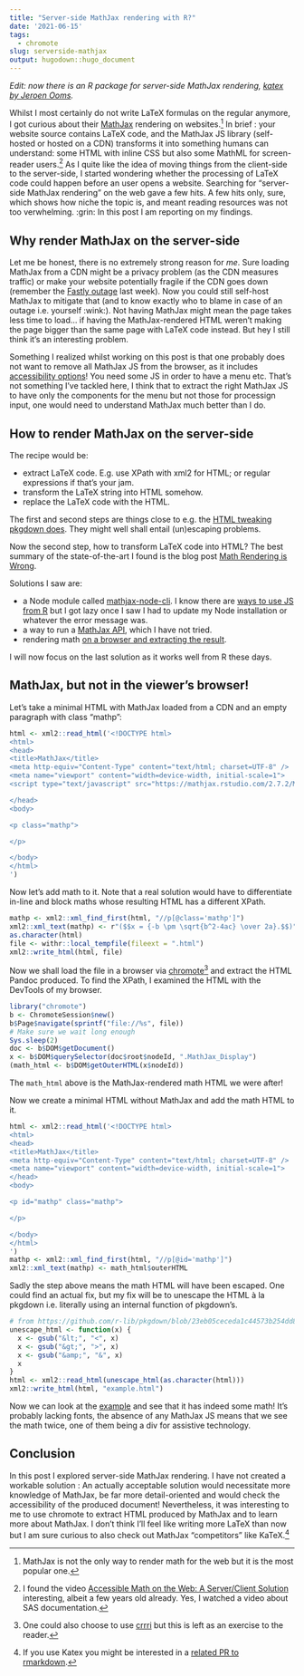 ```yaml
---
title: "Server-side MathJax rendering with R?"
date: '2021-06-15'
tags:
  - chromote
slug: serverside-mathjax
output: hugodown::hugo_document
---
```


_Edit: now there is an R package for server-side MathJax rendering, [katex by Jeroen Ooms](https://ropensci.org/blog/2021/07/13/katex-release/)._

Whilst I most certainly do not write LaTeX formulas on the regular anymore, I got curious about their [MathJax](https://www.mathjax.org/) rendering on websites.[^notmj]
In brief : your website source contains LaTeX code, and the MathJax JS library (self-hosted or hosted on a CDN) transforms it into something humans can understand: some HTML with inline CSS but also some MathML for screen-reader users.[^accessibility]
As I quite like the idea of moving things from the client-side to the server-side, I started wondering whether the processing of LaTeX code could happen before an user opens a website.
Searching for "server-side MathJax rendering" on the web gave a few hits. 
A few hits only, sure, which shows how niche the topic is, and meant reading resources was not too verwhelming. :grin:
In this post I am reporting on my findings.

## Why render MathJax on the server-side

Let me be honest, there is no extremely strong reason for _me_.
Sure loading MathJax from a CDN might be a privacy problem (as the CDN measures traffic) or make your website potentially fragile if the CDN goes down (remember the [Fastly outage](https://en.wikipedia.org/wiki/Fastly#Operation) last week).
Now you could still self-host MathJax to mitigate that (and to know exactly who to blame in case of an outage i.e. yourself :wink:).
Not having MathJax might mean the page takes less time to load... if having the MathJax-rendered HTML weren't making the page bigger than the same page with LaTeX code instead. 
But hey I still think it's an interesting problem.

Something I realized whilst working on this post is that one probably does not want to remove all MathJax JS from the browser, as it includes [accessibility options](https://docs.mathjax.org/en/v2.7-latest/options/extensions/a11y-extensions.html#a11y-extensions)!
You need some JS in order to have a menu etc. 
That's not something I've tackled here, I think that to extract the right MathJax JS to have only the components for the menu but not those for processign input, one would need to understand MathJax much better than I do.

## How to render MathJax on the server-side

The recipe would be:

- extract LaTeX code. E.g. use XPath with xml2 for HTML; or regular expressions if that's your jam.
- transform the LaTeX string into HTML somehow.
- replace the LaTeX code with the HTML.

The first and second steps are things close to e.g. the [HTML tweaking pkgdown does](https://github.com/r-lib/pkgdown/blob/master/R/html-tweak.R).
They might well shall entail (un)escaping problems.

Now the second step, how to transform LaTeX code into HTML?
The best summary of the state-of-the-art I found is the blog post [Math Rendering is Wrong](https://danilafe.com/blog/math_rendering_is_wrong/).

Solutions I saw are:

- a Node module called [mathjax-node-cli](https://github.com/mathjax/mathjax-node-cli). I know there are [ways to use JS from R](https://blog.r-hub.io/2020/08/25/js-r/#bundling-javascript-code) but I got lazy once I saw I had to update my Node installation or whatever the error message was.
- a way to run a [MathJax API](https://github.com/chialab/math-api), which I have not tried.
- rendering math [on a browser and extracting the result](https://advancedweb.hu/mathjax-processing-on-the-server-side/).

I will now focus on the last solution as it works well from R these days.

## MathJax, but not in the viewer's browser!

Let's take a minimal HTML with MathJax loaded from a CDN and an empty paragraph with class "mathp":

```r
html <- xml2::read_html('<!DOCTYPE html>
<html>
<head>
<title>MathJax</title>
<meta http-equiv="Content-Type" content="text/html; charset=UTF-8" />
<meta name="viewport" content="width=device-width, initial-scale=1">
<script type="text/javascript" src="https://mathjax.rstudio.com/2.7.2/MathJax.js?config=TeX-AMS-MML_HTMLorMML"></script>

</head>
<body>

<p class="mathp">

</p>

</body>
</html>
')

```

Now let's add math to it.
Note that a real solution would have to differentiate in-line and block maths whose resulting HTML has a different XPath.

```r
mathp <- xml2::xml_find_first(html, "//p[@class='mathp']")
xml2::xml_text(mathp) <- r"($$x = {-b \pm \sqrt{b^2-4ac} \over 2a}.$$)"
as.character(html)
file <- withr::local_tempfile(fileext = ".html")
xml2::write_html(html, file)
```

Now we shall load the file in a browser via [chromote](https://github.com/rstudio/chromote/)[^crrri] and extract the HTML Pandoc produced.
To find the XPath, I examined the HTML with the DevTools of my browser.

```r
library("chromote")
b <- ChromoteSession$new()
b$Page$navigate(sprintf("file://%s", file)) 
# Make sure we wait long enough
Sys.sleep(2)
doc <- b$DOM$getDocument()
x <- b$DOM$querySelector(doc$root$nodeId, ".MathJax_Display")
(math_html <- b$DOM$getOuterHTML(x$nodeId))
```

The `math_html` above is the MathJax-rendered math HTML we were after!

Now we create a minimal HTML without MathJax and add the math HTML to it.

```r
html <- xml2::read_html('<!DOCTYPE html>
<html>
<head>
<title>MathJax</title>
<meta http-equiv="Content-Type" content="text/html; charset=UTF-8" />
<meta name="viewport" content="width=device-width, initial-scale=1">
</head>
<body>

<p id="mathp" class="mathp">

</p>

</body>
</html>
')
mathp <- xml2::xml_find_first(html, "//p[@id='mathp']")
xml2::xml_text(mathp) <- math_html$outerHTML
```

Sadly the step above means the math HTML will have been escaped. 
One could find an actual fix, but my fix will be to unescape the HTML à la pkgdown i.e. literally using an internal function of pkgdown's.

```r
# from https://github.com/r-lib/pkgdown/blob/23eb05ceceda1c44573b254dd8b96e92cd91f825/R/html-build.R#L49
unescape_html <- function(x) {
  x <- gsub("&lt;", "<", x)
  x <- gsub("&gt;", ">", x)
  x <- gsub("&amp;", "&", x)
  x
}
html <- xml2::read_html(unescape_html(as.character(html)))
xml2::write_html(html, "example.html")
```

Now we can look at the [example](example.html) and see that it has indeed some math!
It's probably lacking fonts, the absence of any MathJax JS means that we see the math twice, one of them being a div for assistive technology.

## Conclusion

In this post I explored server-side MathJax rendering.
I have not created a workable solution : An actually acceptable solution would necessitate more knowledge of MathJax, be far more detail-oriented and would check the accessibility of the produced document!
Nevertheless, it was interesting to me to use chromote to extract HTML produced by MathJax and to learn more about MathJax.
I don't think I'll feel like writing more LaTeX than now but I am sure curious to also check out MathJax "competitors" like KaTeX.[^katex]

[^notmj]: MathJax is not the only way to render math for the web but it is the most popular one.
[^accessibility]: I found the video [Accessible Math on the Web: A Server/Client Solution](https://www.writethedocs.org/videos/na/2016/accessible-math-on-the-web-a-server-client-solution-tim-arnold/) interesting, albeit a few years old already. Yes, I watched a video about SAS documentation.
[^crrri]: One could also choose to use [crrri](https://github.com/RLesur/crrri) but this is left as an exercise to the reader.
[^katex]: If you use Katex you might be interested in a [related PR to rmarkdown](https://github.com/rstudio/rmarkdown/pull/1940).
